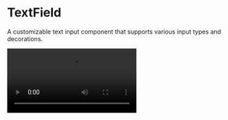 
# TextField

A customizable text input component that supports various input types and decorations.

<SourceCodeTag componentName="textfield" />

<Video src="https://files.catbox.moe/bmbwzf.mp4" />

<br />

## Installation

```bash copy
./gradlew lumo --add TextField
```

## Usage

### TextField Example

```kotlin copy
var text1 by remember { mutableStateOf("") }
var text2 by remember { mutableStateOf("") }
var text3 by remember { mutableStateOf("") }

TextField(
    value = text1,
    onValueChange = { text1 = it },
    label = { Text("Label") },
    placeholder = { Text("Placeholder") }
)

OutlinedTextField(
    value = text2,
    onValueChange = { text2 = it },
    label = { Text("Label") },
    placeholder = { Text("Placeholder") }
)

UnderlinedTextField(
    value = text3,
    onValueChange = { text3 = it },
    label = { Text("Label") },
    placeholder = { Text("Placeholder") }
)
```

## API Documentation

### TextField Types

| Component             | Description                     |
| --------------------- | ------------------------------- |
| `TextField`           | Basic filled style text input   |
| `OutlinedTextField`   | Text input with outlined style  |
| `UnderlinedTextField` | Text input with underline style |

### Parameters

| Parameter              | Type                        | Description                     |
| ---------------------- | --------------------------- | ------------------------------- |
| `value`                | `String`                    | Current text value              |
| `onValueChange`        | `(String) -> Unit`          | Callback when text changes      |
| `modifier`             | `Modifier`                  | Modifier for the text field     |
| `enabled`              | `Boolean`                   | Whether field is enabled        |
| `readOnly`             | `Boolean`                   | Whether field is read-only      |
| `textStyle`            | `TextStyle`                 | Style for input text            |
| `label`                | `@Composable (() -> Unit)?` | Label content above the field   |
| `placeholder`          | `@Composable (() -> Unit)?` | Placeholder when field is empty |
| `leadingIcon`          | `@Composable (() -> Unit)?` | Icon at the start of the field  |
| `trailingIcon`         | `@Composable (() -> Unit)?` | Icon at the end of the field    |
| `prefix`               | `@Composable (() -> Unit)?` | Fixed content before the input  |
| `suffix`               | `@Composable (() -> Unit)?` | Fixed content after the input   |
| `supportingText`       | `@Composable (() -> Unit)?` | Helper text below the field     |
| `isError`              | `Boolean`                   | Whether to show error state     |
| `visualTransformation` | `VisualTransformation`      | Transform for the visual output |
| `keyboardOptions`      | `KeyboardOptions`           | Keyboard configuration          |
| `keyboardActions`      | `KeyboardActions`           | Keyboard action handlers        |
| `singleLine`           | `Boolean`                   | Whether to limit to single line |
| `maxLines`             | `Int`                       | Maximum number of lines         |
| `shape`                | `Shape`                     | Shape of the text field         |
| `colors`               | `TextFieldColors`           | Colors for different states     |
